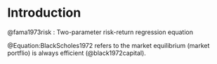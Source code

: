 # Introduction


@fama1973risk : Two-parameter risk-return regression equation

```{=tex}
\begin{equation}
x_{im}  \equiv \frac{\text{total market value of all units of assets} \ i}{\text{total market value of all assets}}
\end{equation} 
\label{Equation:BlackScholes1972}
```
@Equation:BlackScholes1972 refers to the market equilibrium (market portflio) is always efficient (@black1972capital).